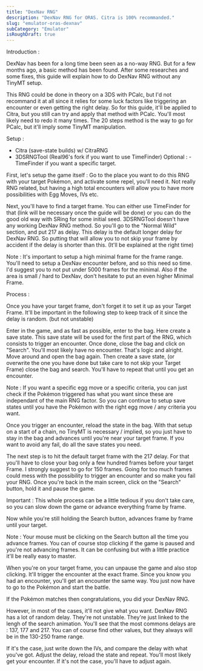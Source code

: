 ```yaml
---
title: "DexNav RNG"
description: "DexNav RNG for ORAS. Citra is 100% recommanded."
slug: "emulator-oras-dexnav"
subCategory: "Emulator"
isRoughDraft: true
---
```


Introduction :

DexNav has been for a long time been seen as a no-way RNG. But for a few months ago, a basic method has been found. After some researches and some fixes, this guide will explain how to do DexNav RNG without any TinyMT setup.

This RNG could be done in theory on a 3DS with PCalc, but I'd not recommand it at all since it relies for some luck factors like triggering an encounter or even getting the right delay. So for this guide, it'll be applied to Citra, but you still can try and apply that method with PCalc. You'll most likely need to redo it many times. The 20 steps method is the way to go for PCalc, but it'll imply some TinyMT manipulation.

Setup :

- Citra (save-state builds) w/ CitraRNG
- 3DSRNGTool (Real96's fork if you want to use TimeFinder)
  Optional : - TimeFinder if you want a specific target.

First, let's setup the game itself : Go to the place you want to do this RNG with your target Pokémon, and activate some repel, you'll need it. Not really RNG related, but having a high total encounters will allow you to have more possibilities with Egg Moves, IVs etc.

Next, you'll have to find a target frame. You can either use TimeFinder for that (link will be necessary once the guide will be done) or you can do the good old way with SRing for some initial seed. 3DSRNGTool doesn't have any working DexNav RNG method. So you'll go to the "Normal Wild" section, and put 217 as delay. This delay is the default longer delay for DexNav RNG. So putting that will allow you to not skip your frame by accident if the delay is shorter than this. (It'll be explained at the right time)

Note : It's important to setup a high minimal frame for the frame range. You'll need to setup a DexNav encounter before, and so this need so time. I'd suggest you to not put under 5000 frames for the minimal. Also if the area is small / hard to DexNav, don't hesitate to put an even higher Minimal Frame.

Process :

Once you have your target frame, don't forget it to set it up as your Target Frame. It'll be important in the following step to keep track of it since the delay is random. (but not unstable)

Enter in the game, and as fast as possible, enter to the bag. Here create a save state. This save state will be used for the first part of the RNG, which consists to trigger an encounter. Once done, close the bag and click on "Search". You'll most likely have no encounter. That's logic and alright. Move around and open the bag again. Then create a save state, (or overwrite the one you have done but take care to not skip your Target Frame) close the bag and search. You'll have to repeat that until you get an encounter.

Note : If you want a specific egg move or a specific criteria, you can just check if the Pokémon triggered has what you want since these are independant of the main RNG factor. So you can continue to setup save states until you have the Pokémon with the right egg move / any criteria you want.

Once you trigger an encounter, reload the state in the bag. With that setup on a start of a chain, no TinyMT is necessary / implied, so you just have to stay in the bag and advances until you're near your target frame. If you want to avoid any fail, do all the save states you need.

The next step is to hit the default target frame with the 217 delay. For that you'll have to close your bag only a few hundred frames before your target Frame. I strongly suggest to go for 150 frames. Going for too much frames could mess with the possibility to trigger an encounter and so make you fail your RNG. Once you're back in the main screen, click on the "Search" button, hold it and pause the game.

Important : This whole process can be a little tedious if you don't take care, so you can slow down the game or advance everything frame by frame.

Now while you're still holding the Search button, advances frame by frame until your target.

Note : Your mouse must be clicking on the Search button all the time you advance frames. You can of course stop clicking if the game is paused and you're not advancing frames. It can be confusing but with a little practice it'll be really easy to master.

When you're on your target frame, you can unpause the game and also stop clicking. It'll trigger the encounter at the exact frame. Since you know you had an encounter, you'll get an encounter the same way. You just now have to go to the Pokémon and start the battle.

If the Pokémon matches then congratulations, you did your DexNav RNG.

However, in most of the cases, it'll not give what you want. DexNav RNG has a lot of random delay. They're not unstable. They're just linked to the lengh of the search animation. You'll see that the most commons delays are : 137, 177 and 217. You can of course find other values, but they always will be in the 130-250 frame range.

If it's the case, just write down the IVs, and compare the delay with what you've got. Adjust the delay, reload the state and repeat. You'll most likely get your encounter. If it's not the case, you'll have to adjust again.
